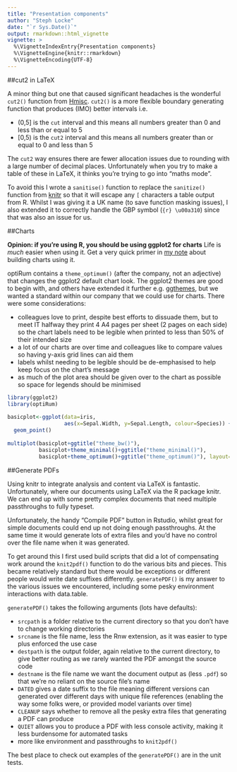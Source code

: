 ```yaml
---
title: "Presentation components"
author: "Steph Locke"
date: "`r Sys.Date()`"
output: rmarkdown::html_vignette
vignette: >
  %\VignetteIndexEntry{Presentation components}
  %\VignetteEngine{knitr::rmarkdown}
  %\VignetteEncoding{UTF-8}
---
```


##cut2 in LaTeX

A minor thing but one that caused significant headaches is the wonderful `cut2()` function from [Hmisc](http://cran.r-project.org/web/packages/Hmisc/index.html). `cut2()` is a more flexible boundary generating function that produces (IMO) better intervals i.e.


  - (0,5] is the `cut` interval and this means all numbers greater than 0 and less than or equal to 5
  - [0,5) is the `cut2` interval and this means all numbers greater than or equal to 0 and less than 5


The `cut2` way ensures there are fewer allocation issues due to rounding with a large number of decimal places. Unfortunately when you try to make a table of these in LaTeX, it thinks you're trying to go into "maths mode".

To avoid this I wrote a `sanitise()` function to replace the `sanitize()` function from [knitr](http://cran.r-project.org/web/packages/knitr/index.html) so that it will escape any `[` characters a table output from R. Whilst I was giving it a UK name (to save function masking issues), I also extended it to correctly handle the GBP symbol (```{r} \u00a310```) since that was also an issue for us.

##Charts

**Opinion: if you're using R, you should be using ggplot2 for charts**
Life is *much* easier when using it. Get a very quick primer in <a href="http://stephlocke.github.io/Rtraining/chartintro.html" target="_blank" title="Steph Locke explains gpplot2 basics">my note</a> about building charts using it.

optiRum contains a `theme_optimum()` (after the company, not an adjective) that changes the ggplot2 default chart look. The ggplot2 themes are good to begin with, and others have extended it further e.g. [ggthemes](http://cran.r-project.org/web/packages/ggthemes/index.html), but we wanted a standard within our company that we could use for charts.  There were some considerations:


  - colleagues love to print, despite best efforts to dissuade them, but to meet IT halfway they print 4 A4 pages per sheet (2 pages on each side) so the chart labels need to be legible when printed to less than 50% of their intended size
  - a lot of our charts are over time and colleagues like to compare values so having y-axis grid lines can aid them
  - labels whilst needing to be legible should be de-emphasised to help keep focus on the chart's message
  - as much of the plot area should be given over to the chart as possible so space for legends should be minimised
  
```r
library(ggplot2)
library(optiRum)
 
basicplot<-ggplot(data=iris, 
                  aes(x=Sepal.Width, y=Sepal.Length, colour=Species)) + 
  geom_point()
 
multiplot(basicplot+ggtitle("theme_bw()"), 
          basicplot+theme_minimal()+ggtitle("theme_minimal()"), 
          basicplot+theme_optimum()+ggtitle("theme_optimum()"), layout=matrix(1:3,nrow=3))
```

##Generate PDFs

Using knitr to integrate analysis and content via LaTeX is fantastic. Unfortunately, where our documents using LaTeX via the R package knitr. We can end up with some pretty complex documents that need multiple passthroughs to fully typeset.

Unfortunately, the handy "Compile PDF" button in Rstudio, whilst great for simple documents could end up not doing enough passthroughs. At the same time it would generate lots of extra files and you'd have no control over the file name when it was generated.

To get around this I first used build scripts that did a lot of compensating work around the `knit2pdf()` function to do the various bits and pieces. This became relatively standard but there would be exceptions or different people would write date suffixes differently. `generatePDF()` is my answer to the various issues we encountered, including some pesky environment interactions with data.table.

`generatePDF()` takes the following arguments (lots have defaults):


  - `srcpath` is a folder relative to the current directory so that you don't have to change working directories
  - `srcname` is the file name, less the Rnw extension, as it was easier to type plus enforced the use case
  - `destpath` is the output folder, again relative to the current directory, to give better routing as we rarely wanted the PDF amongst the source code
  - `destname` is the file name we want the document output as  (less `.pdf`) so that we're no reliant on the source file's name
  - `DATED` gives a date suffix to the file meaning different versions can generated over different days with unique file references (enabling the way some folks were, or provided model variants over time)
  - `CLEANUP` says whether to remove all the pesky extra files that generating a PDF can produce
  - `QUIET` allows you to produce a PDF with less console activity, making it less burdensome for automated tasks
  - more like environment and passthroughs to `knit2pdf()`

The best place to check out examples of the `generatePDF()` are in the unit tests.
